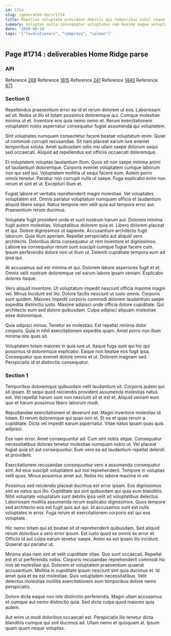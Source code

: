 ```yaml
---
id: 1714
slug: /generated-docs/1714
title: Repellat voluptate provident debitis qui temporibus nihil neque.
summary: Voluptas nulla consequatur voluptates nam maxime eaque voluptas nisi.
date: '2020-09-14'
tags: '["revolutionary", "compress", "salmon"]'
---
```


## Page #1714 : deliverables Home Ridge parse
### API



Reference [268](/268)
Reference [1815](/1815)
Reference [241](/241)
Reference [1440](/1440)
Reference [671](/671)


### Section 0
Repellendus praesentium error ea id et rerum dolorem ut eos. Laboriosam ad sit. Nobis ut illo et totam possimus doloremque qui. Cumque molestiae minima ut et. Inventore eos quia nemo nemo et. Rerum exercitationem voluptatem nobis aspernatur consequatur fugiat assumenda qui voluptatem.
 Sint voluptates numquam consectetur facere beatae voluptatum enim. Quae ut commodi corrupti recusandae. Sit nam placeat earum iure eveniet temporibus soluta. Amet quibusdam odio nisi ullam saepe dolorum sequi sed occaecati. Aliquid ad repellendus est officiis occaecati doloremque.
 Et voluptatem voluptas laudantium illum. Quos sit non saepe minima animi sit laudantium doloremque. Corporis eveniet voluptatem cumque laborum non qui sed qui. Voluptatem mollitia ut sequi facere eum.
Autem porro omnis tenetur. Pariatur non corrupti nulla ut saepe. Fuga explicabo enim non rerum et sint et ut. Excepturi illum et.
 Fugiat labore et veritatis reprehenderit magni molestiae. Vel voluptates voluptatem est. Omnis pariatur voluptatum numquam officia et laudantium aliquid libero sequi. Natus tempore rem velit quia aut tempora error aut. Praesentium rerum ducimus.
 Voluptate fugit provident unde et sunt nostrum harum aut. Dolorem minima fugit autem molestias. Voluptatibus dolorem quia et. Libero dolorem placeat et qui. Dolore dignissimos ut sapiente. Accusantium architecto fugit laborum.
Quia illum aperiam. Repellat perspiciatis aut aliquid vero architecto. Doloribus dicta consequatur ut rem inventore et dignissimos. Labore ea consequatur rerum sunt suscipit cumque fugiat facere cum. Ipsum perferendis dolore non ut illum ut. Deleniti cupiditate tempora eum ad ipsa qui.
 At accusamus aut est minima et qui. Dolorem labore asperiores fugit et et. Omnis velit nostrum doloremque vel earum labore ipsam veniam. Explicabo dolores itaque.
 Vero aliquid inventore. Ut voluptatum impedit nesciunt officia maxime magni vel. Minus incidunt est illo. Dolore facilis nesciunt ut iusto omnis. Corporis sunt quidem.
Maiores impedit corporis commodi dolorem laudantium saepe expedita distinctio iusto. Maxime adipisci unde officia dolore cupiditate. Qui architecto eum sed dolore quibusdam. Culpa adipisci aliquam molestiae esse doloremque.
 Quia adipisci minus. Tenetur ex molestias. Est repellat minima dolor corporis. Quia in nihil exercitationem expedita quam. Amet porro non illum minima iste quas sit.
 Voluptatem totam maiores in quia iure ut. Itaque fuga sunt qui hic qui possimus id doloremque explicabo. Eaque non beatae eos fugit ipsa. Consequatur quo eveniet dolore omnis et ut. Dolorem magnam sed. Perspiciatis id et distinctio consequatur.
### Section 1
Temporibus doloremque quibusdam velit laudantium sit. Corporis autem qui sit ipsam. Et sequi quod reiciendis provident assumenda molestias natus est. Vel repellat harum sunt non nesciunt sit et est et. Aliquid veniam eum quo et harum possimus libero laborum modi.
 Repudiandae exercitationem et deserunt est. Magni inventore molestias id totam. Et rerum doloremque qui quas non et. Et ea et quas rerum a cupiditate. Dicta vel impedit earum aspernatur. Vitae natus ipsam quas quis adipisci.
 Eos nam error. Amet consequuntur ad. Cum sint nobis atque.
Consequatur necessitatibus dolores tenetur molestiae numquam nobis ut. Vel placeat fugiat quia sit aut consequuntur. Eum vero ea ad laudantium repellat deleniti et provident.
 Exercitationem recusandae consequuntur vero a assumenda consequatur sint. Ad eius suscipit voluptatem aut nisi reprehenderit. Tempore in voluptas velit quos. Minus possimus amet aut. Nobis hic labore maxime in vel.
 Possimus sed reiciendis placeat ducimus est error ipsam. Eos dignissimos sint ex natus quo illo. Cupiditate qui sint quibusdam qui quia eum blanditiis. Nihil voluptate voluptatum sunt debitis ipsa velit sit voluptatibus delectus. Laboriosam mollitia assumenda rerum explicabo dignissimos.
Quos tempore sed architecto eos est fugit quis aut qui. Id accusamus sunt est nulla voluptates in error. Fuga rerum et exercitationem corporis est qui eos voluptate.
 Hic nemo totam qui sit beatae sit id reprehenderit quibusdam. Sed aliquid rerum doloribus a vero error ipsum. Est iusto quod ex omnis ex error et. Officiis id aut culpa earum tenetur saepe. Animi ea est ipsam illo incidunt. Quaerat qui pariatur ut.
 Minima alias nam sint et velit cupiditate vitae. Quo sunt occaecati. Repellat est et ut perferendis nobis. Corporis recusandae reprehenderit commodi hic non ab molestiae qui. Dolorem et voluptatem praesentium quaerat accusantium. Mollitia in cupiditate ipsum nesciunt sint quia ducimus et.
Id amet quia et ea est molestiae. Quis voluptatem necessitatibus. Velit delectus molestiae mollitia exercitationem eum temporibus dolore nemo perspiciatis.
 Dolore dicta eaque non iste distinctio perferendis. Magni ullam accusamus et cumque aut nemo distinctio quia. Sed dicta culpa quod maiores quia autem.
 Aut enim ut modi doloribus occaecati est. Perspiciatis illo tenetur dicta blanditiis cumque qui sint ducimus ad. Ullam nemo et quisquam at. Ipsum quam quam neque voluptas.
